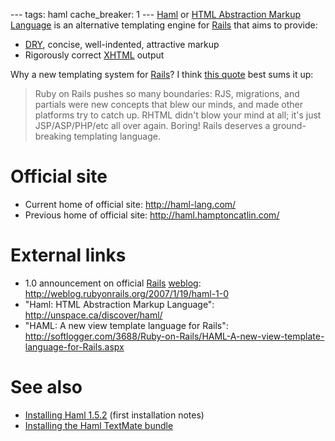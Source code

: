 ---
tags: haml
cache_breaker: 1
---
[[Haml]] or [[HTML Abstraction Markup Language]] is an alternative templating engine for [[Rails]] that aims to provide:

* [[DRY]], concise, well-indented, attractive markup
* Rigorously correct [[XHTML]] output

Why a new templating system for [[Rails]]? I think [http://unspace.ca/discover/haml/ this quote] best sums it up:

<blockquote>Ruby on Rails pushes so many boundaries: RJS, migrations, and partials were new concepts that blew our minds, and made other platforms try to catch up. RHTML didn't blow your mind at all; it's just JSP/ASP/PHP/etc all over again. Boring! Rails deserves a ground-breaking templating language.</blockquote>

= Official site =

* Current home of official site: http://haml-lang.com/
* Previous home of official site: http://haml.hamptoncatlin.com/

= External links =

* 1.0 announcement on official [[Rails]] [[weblog]]: http://weblog.rubyonrails.org/2007/1/19/haml-1-0
* "Haml: HTML Abstraction Markup Language": http://unspace.ca/discover/haml/
* "HAML: A new view template language for Rails": http://softlogger.com/3688/Ruby-on-Rails/HAML-A-new-view-template-language-for-Rails.aspx

= See also =

* [[Installing Haml 1.5.2]] (first installation notes)
* [[Installing the Haml TextMate bundle]]
